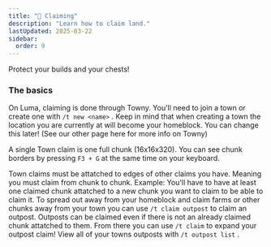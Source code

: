 ```yaml
---
title: "🎒 Claiming"
description: "Learn how to claim land."
lastUpdated: 2025-03-22
sidebar:
  order: 9
---
```


Protect your builds and your chests!

### The basics

On Luma, claiming is done through Towny. You'll need to join a town or create one with
`/t new <name>` . Keep in mind that when creating a town the location you are currently at will
become your homeblock. You can change this later! (See our other page here for more info on Towny)

A single Town claim is one full chunk (16x16x320). You can see chunk borders by pressing `F3 + G` at
the same time on your keyboard.

Town claims must be attatched to edges of other claims you have. Meaning you must claim from chunk
to chunk. Example: You'll have to have at least one claimed chunk attatched to a new chunk you want
to claim to be able to claim it. To spread out away from your homeblock and claim farms or other
chunks away from your town you can use `/t claim outpost` to claim an outpost. Outposts can be
claimed even if there is not an already claimed chunk attatched to them. From there you can use
`/t claim` to expand your outpost claim! View all of your towns outposts with `/t outpost list` .

